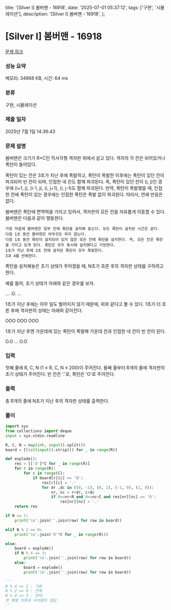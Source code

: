   title: '[Silver I] 봄버맨 - 16918',
  date: '2025-07-01 05:37:12',
  tags: ['구현', '시뮬레이션'],
  description: '[Silver I] 봄버맨 - 16918',
};

# [Silver I] 봄버맨 - 16918 

[문제 링크](https://www.acmicpc.net/problem/16918) 

### 성능 요약

메모리: 34968 KB, 시간: 64 ms

### 분류

구현, 시뮬레이션

### 제출 일자

2025년 7월 1일 14:36:43

### 문제 설명

봄버맨은 크기가 R×C인 직사각형 격자판 위에서 살고 있다. 격자의 각 칸은 비어있거나 폭탄이 들어있다.

폭탄이 있는 칸은 3초가 지난 후에 폭발하고, 폭탄이 폭발한 이후에는 폭탄이 있던 칸이 파괴되어 빈 칸이 되며, 인접한 네 칸도 함께 파괴된다. 즉, 폭탄이 있던 칸이 (i, j)인 경우에 (i+1, j), (i-1, j), (i, j+1), (i, j-1)도 함께 파괴된다. 만약, 폭탄이 폭발했을 때, 인접한 칸에 폭탄이 있는 경우에는 인접한 폭탄은 폭발 없이 파괴된다. 따라서, 연쇄 반응은 없다.

봄버맨은 폭탄에 면역력을 가지고 있어서, 격자판의 모든 칸을 자유롭게 이동할 수 있다. 봄버맨은 다음과 같이 행동한다.

	가장 처음에 봄버맨은 일부 칸에 폭탄을 설치해 놓는다. 모든 폭탄이 설치된 시간은 같다.
	다음 1초 동안 봄버맨은 아무것도 하지 않는다.
	다음 1초 동안 폭탄이 설치되어 있지 않은 모든 칸에 폭탄을 설치한다. 즉, 모든 칸은 폭탄을 가지고 있게 된다. 폭탄은 모두 동시에 설치했다고 가정한다.
	1초가 지난 후에 3초 전에 설치된 폭탄이 모두 폭발한다.
	3과 4를 반복한다.

폭탄을 설치해놓은 초기 상태가 주어졌을 때, N초가 흐른 후의 격자판 상태를 구하려고 한다.

예를 들어, 초기 상태가 아래와 같은 경우를 보자.

...
.O.
...

1초가 지난 후에는 아무 일도 벌어지지 않기 때문에, 위와 같다고 볼 수 있다. 1초가 더 흐른 후에 격자판의 상태는 아래와 같아진다.

OOO
OOO
OOO

1초가 지난 후엔 가운데에 있는 폭탄이 폭발해 가운데 칸과 인접한 네 칸이 빈 칸이 된다.

O.O
...
O.O

### 입력 

 첫째 줄에 R, C, N (1 ≤ R, C, N ≤ 200)이 주어진다. 둘째 줄부터 R개의 줄에 격자판의 초기 상태가 주어진다. 빈 칸은 '.'로, 폭탄은 'O'로 주어진다.

### 출력 

 총 R개의 줄에 N초가 지난 후의 격자판 상태를 출력한다.

### 풀이
```python
import sys
from collections import deque
input = sys.stdin.readline

R, C, N = map(int, input().split())
board = [list(input().strip()) for _ in range(R)]

def explode():
    res = [['O']*C for _ in range(R)]
    for r in range(R):
        for c in range(C):
            if board[r][c] == 'O':
                res[r][c] = '.'
                for dr ,dc in ((0, -1), (0, 1), (-1, 0), (1, 0)):
                    nr, nc = r+dr, c+dc
                    if 0<=nr<R and 0<=nc<C and res[nr][nc] == 'O':
                        res[nr][nc] = '.'
    return res

if N == 1:
    print('\n'.join(''.join(row) for row in board))

elif N % 2 == 0:
    print('\n'.join('O'*C for _ in range(R)))

else:
    board = explode()
    if N % 4 == 3:
        print('\n'.join(''.join(row) for row in board))
    else:
        board = explode()
        print('\n'.join(''.join(row) for row in board))

'''
N % 4 == 1 : 기본
N % 2 == 0 : 전체
N % 4 == 3 : 반대
첫 폭발 이후로 사이클이 생김
'''
```